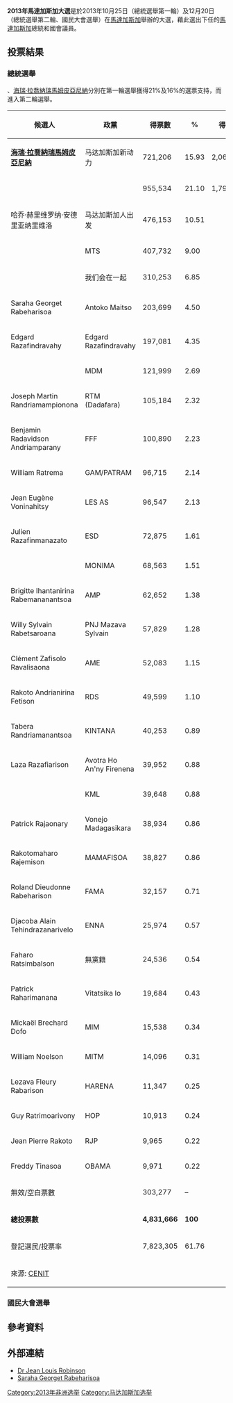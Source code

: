 {{Infobox election
| election_name      = 2013年馬達加斯加大選
| country            = 马达加斯加
| type               = 总统
| ongoing            = no
| previous_election  = 2006年馬達加斯加總統選舉 
| previous_year      = 2006
| next_election      = 2018年马达加斯加总统选举
| next_year          = 2018
| election_date      = 2013年10月25日和12月20日 
| image1             = [[File:Hery_Rajaonarimampianina_2014.jpg|x180px]]
| nominee1           = [[海瑞·拉喬納瑞馬姆皮亞尼納|海瑞·拉喬納瑞馬姆皮亞尼納]] 
| party1             = 马达加斯加新动力
| popular_vote1      = 2,060,124
| colour1            = 0000FF
| percentage1        = 53.5%
| image2             = [[Image:No_image.svg|150px]]
| nominee2           = {{link-en|金·路易士·羅賓森|Jean Louis Robinson}}
| party2             = {{le|以人为本党|AVANA}}
| popular_vote2      = 1,791,336
| colour2            = B0E0E6
| percentage2        = 46.5%
| map_image          = Malagasy presidential election map 2013.png
| map_size           = 200px
| map_caption        = 各地区选举结果
| title              = 總統
| before_election    = [[安德里·拉喬利納|安德里·拉喬利納]]
| before_party       = {{le|青年馬達加斯加決心黨|Young Malagasies Determined}}
| after_election     = [[海瑞·拉喬納瑞馬姆皮亞尼納|海瑞·拉喬納瑞馬姆皮亞尼納]]
| after_party        = 马达加斯加新动力
}}
'''2013年馬達加斯加大選'''是於2013年10月25日（總統選舉第一輪）及12月20日（總統選舉第二輪、國民大會選舉）在[[馬達加斯加|馬達加斯加]]舉辦的大選，藉此選出下任的[[馬達加斯加|馬達加斯加]]總統和國會議員。

== 投票結果 ==
=== 總統選舉 ===
{{link-en|金·路易士·羅賓森|Jean Louis Robinson}}、[[海瑞·拉喬納瑞馬姆皮亞尼納|海瑞·拉喬納瑞馬姆皮亞尼納]]分別在第一輪選舉獲得21%及16%的選票支持，而進入第二輪選舉。

{| class=wikitable style=text-align:right
!候選人
!政黨
!得票數
!%
!得票數
!%
|-
|align=left|'''[[海瑞·拉喬納瑞馬姆皮亞尼納|海瑞·拉喬納瑞馬姆皮亞尼納]]'''||align=left|马达加斯加新动力||721,206||15.93||2,060,124||53.49
|-
|align=left|{{link-en|金·路易士·羅賓森|Jean Louis Robinson}}||align=left|{{le|以人为本党|AVANA}}||955,534||21.10||1,791,336||46.51
|-
|align=left|哈乔·赫里维罗纳·安德里亚纳里维洛||align=left|马达加斯加人出发||476,153||10.51
|-
|align=left|{{link-en|羅蘭德·拉希拉卡|Roland Ratsiraka}}||align=left|MTS||407,732||9.00
|-
|align=left|{{link-en|亞伯特·開密爾·維托|Albert Camille Vital}}||align=left|我们会在一起||310,253||6.85
|-
|align=left|Saraha Georget Rabeharisoa||align=left|Antoko Maitso||203,699||4.50
|-
|align=left|Edgard Razafindravahy||align=left|Edgard Razafindravahy||197,081||4.35
|-
|align=left|{{link-en|皮羅特·拉喬納李維洛|Pierrot Rajaonarivelo}}||align=left|MDM||121,999||2.69
|-
|align=left|Joseph Martin Randriamampionona||align=left|RTM (Dadafara)||105,184||2.32
|-
|align=left|Benjamin Radavidson Andriamparany||align=left|FFF||100,890||2.23
|-
|align=left|William Ratrema||align=left|GAM/PATRAM||96,715||2.14
|-
|align=left|Jean Eugène Voninahitsy||align=left|LES AS||96,547||2.13
|-
|align=left|Julien Razafinmanazato||align=left|ESD||72,875||1.61
|-
|align=left|{{link-en|蒙賈·羅因德佛|Monja Roindefo}}||align=left|MONIMA||68,563||1.51
|-
|align=left|Brigitte Ihantanirina Rabemananantsoa||align=left|AMP||62,652||1.38
|-
|align=left|Willy Sylvain Rabetsaroana||align=left|PNJ Mazava Sylvain||57,829||1.28
|-
|align=left|Clément Zafisolo Ravalisaona ||align=left|AME||52,083||1.15
|-
|align=left|Rakoto Andrianirina Fetison||align=left|RDS||49,599||1.10
|-
|align=left|Tabera Randriamanantsoa||align=left|KINTANA||40,253||0.89
|-
|align=left|Laza Razafiarison||align=left|Avotra Ho An'ny Firenena||39,952||0.88
|-
|align=left|{{link-en|金·拉希尼里科|Jean Lahiniriko}}||align=left|KML||39,648||0.88
|-
|align=left|Patrick Rajaonary||align=left|Vonejo Madagasikara||38,934||0.86
|-
|align=left|Rakotomaharo Rajemison||align=left|MAMAFISOA||38,827||0.86
|-
|align=left|Roland Dieudonne Rabeharison||align=left|FAMA||32,157||0.71
|-
|align=left|Djacoba Alain Tehindrazanarivelo||align=left|ENNA||25,974||0.57
|-
|align=left|Faharo Ratsimbalson||align=left|無黨籍||24,536||0.54
|-
|align=left|Patrick Raharimanana||align=left|Vitatsika Io||19,684||0.43
|-
|align=left|Mickaël Brechard Dofo||align=left|MIM||15,538||0.34
|-
|align=left|William Noelson||align=left|MITM||14,096||0.31
|-
|align=left|Lezava Fleury Rabarison||align=left|HARENA||11,347||0.25
|-
|align=left|Guy Ratrimoarivony||align=left|HOP||10,913||0.24
|-
|align=left|Jean Pierre Rakoto||align=left|RJP||9,965||0.22
|-
|align=left|Freddy Tinasoa||align=left|OBAMA||9,971||0.22
|-
|align=left colspan=2|無效/空白票數||303,277||–
|-
|align=left colspan=2|'''總投票數'''||'''4,831,666'''||'''100'''
|-
|align=left colspan=2|登記選民/投票率||7,823,305||61.76
|-
|align=left colspan=4|來源: [https://web.archive.org/web/20131029202514/http://www.cenit-madagascar.mg/res/recap/Recap_National.pdf CENIT]
|}

=== 國民大會選舉 ===

== 參考資料 ==
{{Reflist}}

== 外部連結 ==
* [https://web.archive.org/web/20130923193229/http://robinson2013.mg/ Dr Jean Louis Robinson] {{mg icon}}
* [https://web.archive.org/web/20131014171930/http://www.hasinimadagasikara.mg/ Saraha Georget Rabeharisoa] {{mg icon}}{{fr icon}}

{{DEFAULTSORT:Malagasy general election, 2013}}
{{馬達加斯加選舉}}
[[Category:2013年非洲选举|Category:2013年非洲选举]]
[[Category:马达加斯加选举|Category:马达加斯加选举]]